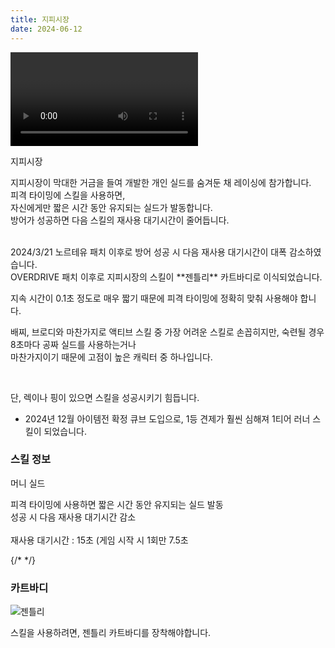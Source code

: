 ```yaml
---
title: 지피시장
date: 2024-06-12
---
```


<Division className="mdRatio">
	<Video fileName="skill/skill_zipi.mp4" />
</Division>

<Sprite className="character" backgroundPosition="-44px -376px">지피시장</Sprite>

<Bq>지피시장이 막대한 거금을 들여 개발한 개인 실드를 숨겨둔 채 레이싱에 참가합니다.<br/>
피격 타이밍에 스킬을 사용하면,<br/>
자신에게만 짧은 시간 동안 유지되는 실드가 발동합니다.<br/>
방어가 성공하면 다음 스킬의 재사용 대기시간이 줄어듭니다.<br/><br/>
<Link target="_blank" href="https://kartdrift.nexon.com/kartdrift/ko/news/update/view?threadId=2527539">2024/3/21 노르테유 패치</Link> 이후로 방어 성공 시 다음 재사용 대기시간이 대폭 감소하였습니다.<br/>
OVERDRIVE 패치 이후로 지피시장의 스킬이 **젠틀리** 카트바디로 이식되었습니다.</Bq>

지속 시간이 0.1초 정도로 매우 짧기 때문에 피격 타이밍에 정확히 맞춰 사용해야 합니다.

배찌, 브로디와 마찬가지로 액티브 스킬 중 가장 어려운 스킬로 손꼽히지만, 숙련될 경우 8초마다 공짜 실드를 사용하는거나 <br/>
마찬가지이기 때문에 고점이 높은 캐릭터 중 하나입니다.

<br/>

단, 렉이나 핑이 있으면 스킬을 성공시키기 힘듭니다. 

- 2024년 12월 아이템전 확정 큐브 도입으로, 1등 견제가 훨씬 심해져 1티어 러너 스킬이 되었습니다.

### 스킬 정보

<Sprite className="skill" backgroundPosition="-280px -370px">머니 실드</Sprite>

<Info diffText="숙련자 추천" titleText="머니 실드" tagText="액티브"/>

<Bq>피격 타이밍에 사용하면 짧은 시간 동안 유지되는 실드 발동<br/>
성공 시 다음 재사용 대기시간 감소<br/><br/>
재사용 대기시간 : 15초 (게임 시작 시 1회만 7.5초</Bq>

{/* <TagList title="재사용 대기시간">
    <Tag name="일반" text1="15초" text2="7.5초"/>
    <Tag name="고급" text1="14.2초" text2="7.1초"/>
    <Tag name="희귀" text1="13.4초" text2="6.7초"/>
    <Tag name="영웅" text1="12.6초" text2="6.3초"/>
    <Tag name="전설" text1="11.8초" text2="5.9초"/>
</TagList> */}

### 카트바디

<Img className="dynamicImage ob-p0" src="/images/karts/젠틀리.webp" alt="젠틀리"/>

스킬을 사용하려면, 젠틀리 카트바디를 장착해야합니다.